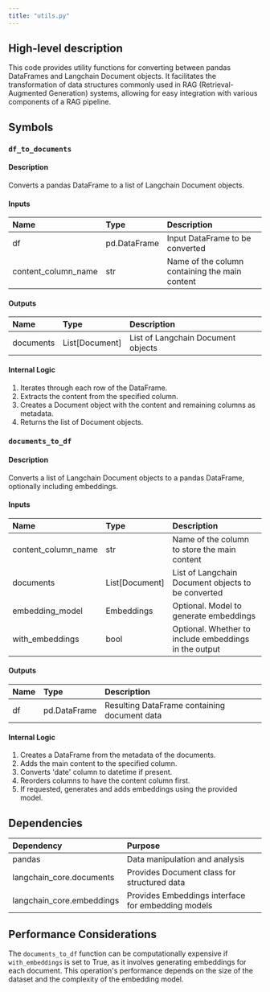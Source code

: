 ```yaml
---
title: "utils.py"
---
```


## High-level description
This code provides utility functions for converting between pandas DataFrames and Langchain Document objects. It facilitates the transformation of data structures commonly used in RAG (Retrieval-Augmented Generation) systems, allowing for easy integration with various components of a RAG pipeline.

## Symbols

### `df_to_documents`
#### Description
Converts a pandas DataFrame to a list of Langchain Document objects.

#### Inputs
| Name | Type | Description |
|:-----|:-----|:------------|
| df | pd.DataFrame | Input DataFrame to be converted |
| content_column_name | str | Name of the column containing the main content |

#### Outputs
| Name | Type | Description |
|:-----|:-----|:------------|
| documents | List[Document] | List of Langchain Document objects |

#### Internal Logic
1. Iterates through each row of the DataFrame.
2. Extracts the content from the specified column.
3. Creates a Document object with the content and remaining columns as metadata.
4. Returns the list of Document objects.

### `documents_to_df`
#### Description
Converts a list of Langchain Document objects to a pandas DataFrame, optionally including embeddings.

#### Inputs
| Name | Type | Description |
|:-----|:-----|:------------|
| content_column_name | str | Name of the column to store the main content |
| documents | List[Document] | List of Langchain Document objects to be converted |
| embedding_model | Embeddings | Optional. Model to generate embeddings |
| with_embeddings | bool | Optional. Whether to include embeddings in the output |

#### Outputs
| Name | Type | Description |
|:-----|:-----|:------------|
| df | pd.DataFrame | Resulting DataFrame containing document data |

#### Internal Logic
1. Creates a DataFrame from the metadata of the documents.
2. Adds the main content to the specified column.
3. Converts 'date' column to datetime if present.
4. Reorders columns to have the content column first.
5. If requested, generates and adds embeddings using the provided model.

## Dependencies
| Dependency | Purpose |
|:-----------|:--------|
| pandas | Data manipulation and analysis |
| langchain_core.documents | Provides Document class for structured data |
| langchain_core.embeddings | Provides Embeddings interface for embedding models |

## Performance Considerations
The `documents_to_df` function can be computationally expensive if `with_embeddings` is set to True, as it involves generating embeddings for each document. This operation's performance depends on the size of the dataset and the complexity of the embedding model.